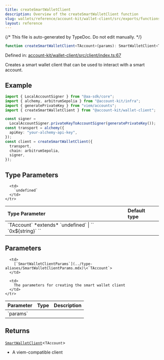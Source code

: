 ```yaml
---
title: createSmartWalletClient
description: Overview of the createSmartWalletClient function
slug: wallets/reference/account-kit/wallet-client/src/exports/functions/createSmartWalletClient
layout: reference
---
```


{/* This file is auto-generated by TypeDoc. Do not edit manually. */}

```ts
function createSmartWalletClient<TAccount>(params): SmartWalletClient<TAccount>;
```

Defined in: [account-kit/wallet-client/src/client/index.ts:67](https://github.com/alchemyplatform/aa-sdk/blob/08ef11b1fc98663df6a97fa93722c7f14b33f1cc/account-kit/wallet-client/src/client/index.ts#L67)

Creates a smart wallet client that can be used to interact with a smart account.

## Example

```ts
import { LocalAccountSigner } from "@aa-sdk/core";
import { alchemy, arbitrumSepolia } from "@account-kit/infra";
import { generatePrivateKey } from "viem/accounts";
import { createSmartWalletClient } from "@account-kit/wallet-client";

const signer =
  LocalAccountSigner.privateKeyToAccountSigner(generatePrivateKey());
const transport = alchemy({
  apiKey: "your-alchemy-api-key",
});
const client = createSmartWalletClient({
  transport,
  chain: arbitrumSepolia,
  signer,
});
```

## Type Parameters

<table>
  <thead>
    <tr>
      <th align="left">Type Parameter</th>
      <th align="left">Default type</th>
    </tr>
  </thead>

  <tbody>
    <tr>
      <td>
        `TAccount` *extends* `undefined` | `` `0x${string}` ``
      </td>

      <td>
        `undefined`
      </td>
    </tr>

  </tbody>
</table>

## Parameters

<table>
  <thead>
    <tr>
      <th align="left">Parameter</th>
      <th align="left">Type</th>
      <th align="left">Description</th>
    </tr>
  </thead>

  <tbody>
    <tr>
      <td>
        `params`
      </td>

      <td>
        [`SmartWalletClientParams`](../type-aliases/SmartWalletClientParams.mdx)\<`TAccount`>
      </td>

      <td>
        The parameters for creating the smart wallet client
      </td>
    </tr>

  </tbody>
</table>

## Returns

[`SmartWalletClient`](../type-aliases/SmartWalletClient.mdx)\<`TAccount`>

- A viem-compatible client
